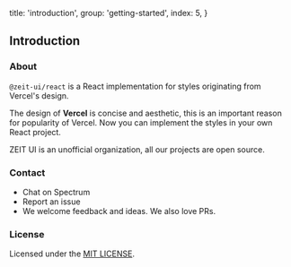 
  title: 'introduction',
  group: 'getting-started',
  index: 5,
}

## Introduction

### About

`@zeit-ui/react` is a React implementation for <Link rel="nofollow" target="_blank" href="https://github.com/zeit-ui/zeit-style">styles</Link>
originating from <Link rel="nofollow" target="_blank" href="https://vercel.co/design">Vercel's design</Link>.

The design of **Vercel** is concise and aesthetic, this is an important reason for popularity of Vercel.
Now you can implement the styles in your own React project.

ZEIT UI is an unofficial organization, all our projects are open source.

<Spacer y={3} />

### Contact

- <Link color target="_blank" rel="nofollow" href="https://spectrum.chat/zeit-ui/general?tab=posts">Chat on Spectrum</Link>
- <Link color target="_blank" rel="nofollow" href="https://github.com/zeit-ui/react/issues/new">Report an issue</Link>
- We welcome feedback and ideas. We also love PRs.

<Spacer y={3} />

### License

Licensed under the [MIT LICENSE](https://github.com/zeit-ui/react/blob/master/LICENSE).

